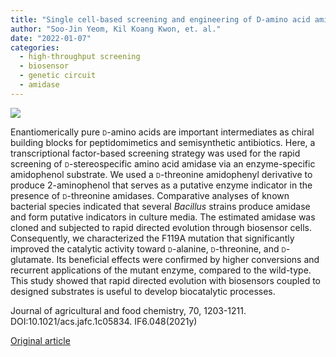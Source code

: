 ```yaml
---
title: "Single cell-based screening and engineering of D-amino acid amidohydrolases using artificial amidophenol substrates and microbial biosensors."
author: "Soo-Jin Yeom, Kil Koang Kwon, et. al."
date: "2022-01-07"
categories:
  - high-throughput screening
  - biosensor
  - genetic circuit
  - amidase
---
```


![](images/image-1389633302.png)

Enantiomerically pure [d]{.smallcaps}-amino acids are important intermediates as chiral building blocks for peptidomimetics and semisynthetic antibiotics. Here, a transcriptional factor-based screening strategy was used for the rapid screening of [d]{.smallcaps}-stereospecific amino acid amidase via an enzyme-specific amidophenol substrate. We used a [d]{.smallcaps}-threonine amidophenyl derivative to produce 2-aminophenol that serves as a putative enzyme indicator in the presence of [d]{.smallcaps}-threonine amidases. Comparative analyses of known bacterial species indicated that several *Bacillus* strains produce amidase and form putative indicators in culture media. The estimated amidase was cloned and subjected to rapid directed evolution through biosensor cells. Consequently, we characterized the F119A mutation that significantly improved the catalytic activity toward [d]{.smallcaps}-alanine, [d]{.smallcaps}-threonine, and [d]{.smallcaps}-glutamate. Its beneficial effects were confirmed by higher conversions and recurrent applications of the mutant enzyme, compared to the wild-type. This study showed that rapid directed evolution with biosensors coupled to designed substrates is useful to develop biocatalytic processes.

Journal of agricultural and food chemistry, 70, 1203-1211. DOI:10.1021/acs.jafc.1c05834. IF6.048(2021y)

[Original article](https://pubs.acs.org/doi/abs/10.1021/acs.jafc.1c05834){.external target="_blank"}